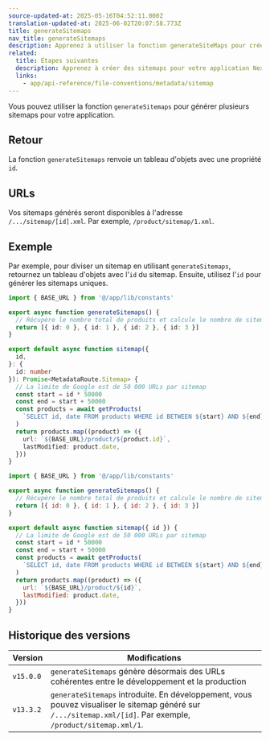 ```yaml
---
source-updated-at: 2025-05-16T04:52:11.000Z
translation-updated-at: 2025-06-02T20:07:58.773Z
title: generateSitemaps
nav_title: generateSitemaps
description: Apprenez à utiliser la fonction generateSiteMaps pour créer plusieurs sitemaps pour votre application.
related:
  title: Étapes suivantes
  description: Apprenez à créer des sitemaps pour votre application Next.js.
  links:
    - app/api-reference/file-conventions/metadata/sitemap
---
```


Vous pouvez utiliser la fonction `generateSitemaps` pour générer plusieurs sitemaps pour votre application.

## Retour

La fonction `generateSitemaps` renvoie un tableau d'objets avec une propriété `id`.

## URLs

Vos sitemaps générés seront disponibles à l'adresse `/.../sitemap/[id].xml`. Par exemple, `/product/sitemap/1.xml`.

## Exemple

Par exemple, pour diviser un sitemap en utilisant `generateSitemaps`, retournez un tableau d'objets avec l'`id` du sitemap. Ensuite, utilisez l'`id` pour générer les sitemaps uniques.

```ts filename="app/product/sitemap.ts" switcher
import { BASE_URL } from '@/app/lib/constants'

export async function generateSitemaps() {
  // Récupère le nombre total de produits et calcule le nombre de sitemaps nécessaires
  return [{ id: 0 }, { id: 1 }, { id: 2 }, { id: 3 }]
}

export default async function sitemap({
  id,
}: {
  id: number
}): Promise<MetadataRoute.Sitemap> {
  // La limite de Google est de 50 000 URLs par sitemap
  const start = id * 50000
  const end = start + 50000
  const products = await getProducts(
    `SELECT id, date FROM products WHERE id BETWEEN ${start} AND ${end}`
  )
  return products.map((product) => ({
    url: `${BASE_URL}/product/${product.id}`,
    lastModified: product.date,
  }))
}
```

```js filename="app/product/sitemap.js" switcher
import { BASE_URL } from '@/app/lib/constants'

export async function generateSitemaps() {
  // Récupère le nombre total de produits et calcule le nombre de sitemaps nécessaires
  return [{ id: 0 }, { id: 1 }, { id: 2 }, { id: 3 }]
}

export default async function sitemap({ id }) {
  // La limite de Google est de 50 000 URLs par sitemap
  const start = id * 50000
  const end = start + 50000
  const products = await getProducts(
    `SELECT id, date FROM products WHERE id BETWEEN ${start} AND ${end}`
  )
  return products.map((product) => ({
    url: `${BASE_URL}/product/${id}`,
    lastModified: product.date,
  }))
}
```

## Historique des versions

| Version   | Modifications                                                                                                                                              |
| --------- | ---------------------------------------------------------------------------------------------------------------------------------------------------------- |
| `v15.0.0` | `generateSitemaps` génère désormais des URLs cohérentes entre le développement et la production                                                          |
| `v13.3.2` | `generateSitemaps` introduite. En développement, vous pouvez visualiser le sitemap généré sur `/.../sitemap.xml/[id]`. Par exemple, `/product/sitemap.xml/1`. |